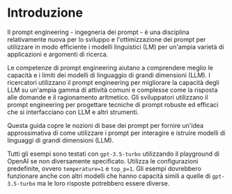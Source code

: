 # Introduzione



Il prompt engineering - ingegneria dei prompt - è una disciplina relativamente nuova per lo sviluppo e l'ottimizzazione dei prompt per utilizzare in modo efficiente i modelli linguistici (LM) per un'ampia varietà di applicazioni e argomenti di ricerca.

Le competenze di prompt engineering aiutano a comprendere meglio le capacità e i limiti dei modelli di linguaggio di grandi dimensioni (LLM). I ricercatori utilizzano il prompt engineering per migliorare la capacità degli LLM su un'ampia gamma di attività comuni e complesse come la risposta alle domande e il ragionamento aritmetico. Gli sviluppatori utilizzano il prompt engineering per progettare tecniche di prompt robuste ed efficaci che si interfacciano con LLM e altri strumenti.

Questa guida copre le nozioni di base dei prompt per fornire un'idea approssimativa di come utilizzare i prompt per interagire e istruire modelli di linguaggi di grandi dimensioni (LLM).

Tutti gli esempi sono testati con `gpt-3.5-turbo` utilizzando il playground di OpenAI se non diversamente specificato. Utilizza le configurazioni predefinite, ovvero `temperature=1` e `top_p=1`. Gli esempi dovrebbero funzionare anche con altri modelli che hanno capacità simili a quelle di `gpt-3.5-turbo` ma le loro risposte potrebbero essere diverse.


<ContentFileNames section="introduction" lang="it"/>
